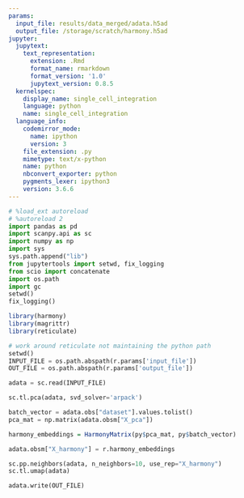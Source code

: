 ```yaml
---
params:
  input_file: results/data_merged/adata.h5ad
  output_file: /storage/scratch/harmony.h5ad
jupyter:
  jupytext:
    text_representation:
      extension: .Rmd
      format_name: rmarkdown
      format_version: '1.0'
      jupytext_version: 0.8.5
  kernelspec:
    display_name: single_cell_integration
    language: python
    name: single_cell_integration
  language_info:
    codemirror_mode:
      name: ipython
      version: 3
    file_extension: .py
    mimetype: text/x-python
    name: python
    nbconvert_exporter: python
    pygments_lexer: ipython3
    version: 3.6.6
---
```





```python
# %load_ext autoreload
# %autoreload 2
import pandas as pd
import scanpy.api as sc
import numpy as np
import sys
sys.path.append("lib")
from jupytertools import setwd, fix_logging
from scio import concatenate
import os.path
import gc
setwd()
fix_logging()
```

```r
library(harmony)
library(magrittr)
library(reticulate)
```

```python
# work around reticulate not maintaining the python path
setwd()
INPUT_FILE = os.path.abspath(r.params['input_file'])
OUT_FILE = os.path.abspath(r.params['output_file'])
```

```python
adata = sc.read(INPUT_FILE)
```

```python
sc.tl.pca(adata, svd_solver='arpack')
```

```python
batch_vector = adata.obs["dataset"].values.tolist()
pca_mat = np.matrix(adata.obsm["X_pca"])
```

```r
harmony_embeddings = HarmonyMatrix(py$pca_mat, py$batch_vector)
```

```python
adata.obsm["X_harmony"] = r.harmony_embeddings
```

```python
sc.pp.neighbors(adata, n_neighbors=10, use_rep="X_harmony")
sc.tl.umap(adata)
```

```python
adata.write(OUT_FILE)
```
